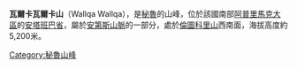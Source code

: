 {{Coord|14|40|9|S|72|41|36|W|display=title}}

'''瓦爾卡瓦爾卡山'''（Wallqa Wallqa），是[[秘魯|秘魯]]的山峰，位於該國南部[[阿普里馬克大區|阿普里馬克大區]]的[[安塔班巴省|安塔班巴省]]，屬於[[安第斯山脈|安第斯山脈]]的一部分，處於[[倫圖科里山|倫圖科里山]]西南面，海拔高度約5,200米。

{{Peru-geo-stub}}
[[Category:秘魯山峰|Category:秘魯山峰]]